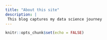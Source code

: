 ```yaml
---
title: "About this site"
description: |
 This blog captures my data science journey
---
```


```r
knitr::opts_chunk$set(echo = FALSE)
```

